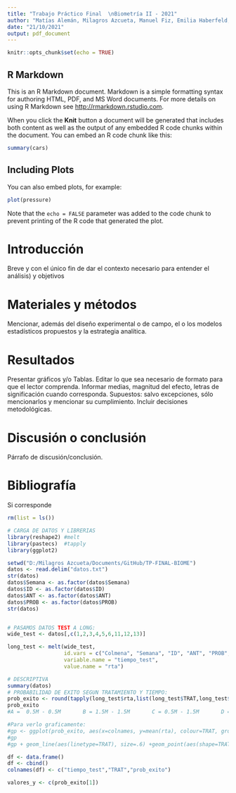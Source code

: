 ```yaml
---
title: "Trabajo Práctico Final  \nBiometría II - 2021"
author: "Matías Alemán, Milagros Azcueta, Manuel Fiz, Emilia Haberfeld, Diego Kafer, Ilan Shalom"
date: "21/10/2021"
output: pdf_document
---
```


```r
knitr::opts_chunk$set(echo = TRUE)
```

## R Markdown

This is an R Markdown document. Markdown is a simple formatting syntax for authoring HTML, PDF, and MS Word documents. For more details on using R Markdown see <http://rmarkdown.rstudio.com>.

When you click the **Knit** button a document will be generated that includes both content as well as the output of any embedded R code chunks within the document. You can embed an R code chunk like this:

```r
summary(cars)
```

## Including Plots

You can also embed plots, for example:

```r
plot(pressure)
```

Note that the `echo = FALSE` parameter was added to the code chunk to prevent printing of the R code that generated the plot.


# Introducción
Breve y con el único fin de dar el contexto necesario para entender el análisis) y objetivos

# Materiales y métodos
Mencionar, además del diseño experimental o de campo, el o los modelos estadísticos propuestos y la estrategia analítica.

# Resultados
Presentar gráficos y/o Tablas. Editar lo que sea necesario de formato para que el lector comprenda. Informar medias, magnitud del efecto, letras de significación cuando corresponda. Supuestos: salvo excepciones, sólo mencionarlos y mencionar su cumplimiento. Incluir decisiones metodológicas.

# Discusión o conclusión
Párrafo de discusión/conclusión.

# Bibliografía
Si corresponde

```r
rm(list = ls()) 

# CARGA DE DATOS Y LIBRERIAS
library(reshape2) #melt
library(pastecs)  #tapply
library(ggplot2)

setwd("D:/Milagros Azcueta/Documents/GitHub/TP-FINAL-BIOME")
datos <- read.delim("datos.txt")
str(datos)
datos$Semana <- as.factor(datos$Semana)
datos$ID <- as.factor(datos$ID)
datos$ANT <- as.factor(datos$ANT)
datos$PROB <- as.factor(datos$PROB)
str(datos)


# PASAMOS DATOS TEST A LONG:
wide_test <- datos[,c(1,2,3,4,5,6,11,12,13)]

long_test <- melt(wide_test,
                  id.vars = c("Colmena", "Semana", "ID", "ANT", "PROB", "TRAT"),
                  variable.name = "tiempo_test",
                  value.name = "rta")

# DESCRIPTIVA
summary(datos)
# PROBABILIDAD DE EXITO SEGUN TRATAMIENTO Y TIEMPO:
prob_exito <- round(tapply(long_test$rta,list(long_test$TRAT,long_test$tiempo_test),mean),2)
prob_exito 
#A =  0.5M - 0.5M       B = 1.5M - 1.5M       C = 0.5M - 1.5M       D = 1.5M - 0.5M

#Para verlo graficamente:
#gp <- ggplot(prob_exito, aes(x=colnames, y=mean(rta), colour=TRAT, group=TRAT))
#gp
#gp + geom_line(aes(linetype=TRAT), size=.6) +geom_point(aes(shape=TRAT), size=3)

df <- data.frame()
df <- cbind()
colnames(df) <- c("tiempo_test","TRAT","prob_exito")

valores_y <- c(prob_exito[1])


```

